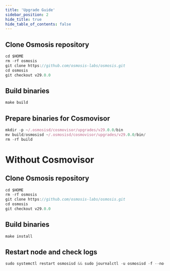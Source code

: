 ```yaml
---
title: 'Upgrade Guide'
sidebar_position: 2
hide_title: true
hide_table_of_contents: false
---
```



<PageTitle
  iconUrl="img/osmosis-icon.svg"
  title="Osmosis Upgrade Guide"
  chainId="osmosis-1"
  version="v29.0.0"
/>

## Clone Osmosis repository

```js
cd $HOME
rm -rf osmosis
git clone https://github.com/osmosis-labs/osmosis.git
cd osmosis
git checkout v29.0.0
```

## Build binaries

```js
make build
```

## Prepare binaries for Cosmovisor

```js
mkdir -p ~/.osmosisd/cosmovisor/upgrades/v29.0.0/bin
mv build/osmosisd ~/.osmosisd/cosmovisor/upgrades/v29.0.0/bin/
rm -rf build
```

# Without Cosmovisor

## Clone Osmosis repository

```js
cd $HOME
rm -rf osmosis
git clone https://github.com/osmosis-labs/osmosis.git
cd osmosis
git checkout v29.0.0
```

## Build binaries

```js
make install
```

## Restart node and check logs

```js
sudo systemctl restart osmosisd && sudo journalctl -u osmosisd -f --no-hostname -o cat
```
